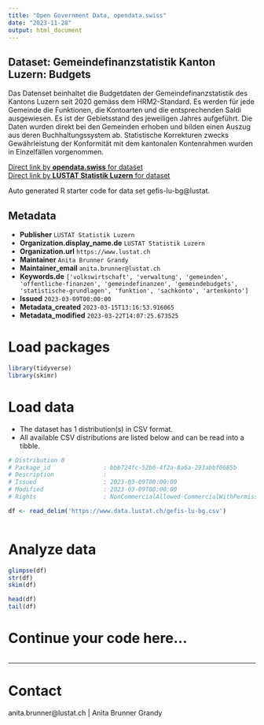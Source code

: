 ```yaml
---
title: "Open Government Data, opendata.swiss"
date: "2023-11-28"
output: html_document
---
```


## Dataset: Gemeindefinanzstatistik Kanton Luzern: Budgets

Das Datenset beinhaltet die Budgetdaten der  Gemeindefinanzstatistik des Kantons Luzern seit 2020 gemäss dem HRM2-Standard. Es werden für jede Gemeinde die Funktionen, die Kontoarten und die entsprechenden Saldi ausgewiesen. Es ist der Gebietsstand des jeweiligen Jahres aufgeführt. Die Daten wurden direkt bei den Gemeinden erhoben und bilden einen Auszug aus deren Buchhaltungssystem ab. Statistische Korrekturen zwecks Gewährleistung der Konformität mit dem kantonalen Kontenrahmen wurden in Einzelfällen vorgenommen.

[Direct link by **opendata.swiss** for dataset](https://opendata.swiss/de/dataset/gemeindefinanzstatistik-kanton-luzern-bg)<br>
[Direct link by **LUSTAT Statistik Luzern** for dataset](https://www.lustat.ch/daten?stichwort=Gemeindebudgets%20HRM2)

Auto generated R starter code for data set gefis-lu-bg@lustat.

## Metadata

- **Publisher** `LUSTAT Statistik Luzern`
- **Organization.display_name.de** `LUSTAT Statistik Luzern`
- **Organization.url** `https://www.lustat.ch`
- **Maintainer** `Anita Brunner Grandy`
- **Maintainer_email** `anita.brunner@lustat.ch`
- **Keywords.de** `['volkswirtschaft', 'verwaltung', 'gemeinden', 'offentliche-finanzen', 'gemeindefinanzen', 'gemeindebudgets', 'statistische-grundlagen', 'funktion', 'sachkonto', 'artenkonto']`
- **Issued** `2023-03-09T00:00:00`
- **Metadata_created** `2023-03-15T13:16:53.916065`
- **Metadata_modified** `2023-03-22T14:07:25.673525`


# Load packages

```r

library(tidyverse)
library(skimr)

```

# Load data

-   The dataset has 1 distribution(s) in CSV format.
-   All available CSV distributions are listed below and can be read into a tibble.

```r

# Distribution 0
# Package_id               : bbb724fc-52b6-4f2a-8a6a-293abbf0685b
# Description              : 
# Issued                   : 2023-03-09T00:00:00
# Modified                 : 2023-03-09T00:00:00
# Rights                   : NonCommercialAllowed-CommercialWithPermission-ReferenceRequired

df <- read_delim('https://www.data.lustat.ch/gefis-lu-bg.csv')



```

# Analyze data

```r

glimpse(df)
str(df)
skim(df)

head(df)
tail(df)

```

# Continue your code here...

```r

```

------------------------------------------------------------------------

# Contact

anita.brunner@lustat.ch | Anita Brunner Grandy
